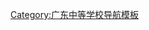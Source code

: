 {{Navbox
|name = 广州市执信中学
|title = 广州市执信中学
|titlestyle=background:#4d1709;color:#FFFFFF;
|listclass = hlist
|group1 = 历史沿革
|list1 = 
*[[应元书院]]
*[[菊坡精舍]]

|group2 = 校内古迹
|list2 = 
*[[朱执信|朱执信墓]]
*[[广州市执信中学|执信中学文物建筑]]

|group3 = 创办人
|list3 = 
*[[孫中山]]

|group4 = 早期校董
|list4 = {{Navbox subgroup
| group1 = 
| list1  = [[金曾澄]]、[[汪精卫]]、[[胡汉民]]、[[林森]]、[[廖仲恺]]、[[伍朝枢]]、[[许崇清]]、[[邹鲁]]、[[陈璧君]]、[[李石曾]]
| group2 = 
| list2  = [[吴稚晖]]、[[孙科]]、[[邓泽如]]、[[古应芬]]，[[林云陔]]、[[陈廉伯]]、[[陈耀祖]]、[[陈融]]、[[郭标]]、[[戴传贤]]
| group3 = 
| list3  = [[李大钊]]、[[张继]]、[[曾醒]]、[[谭延闿]]、[[何香凝]]、[[陈公博]]、[[刘纪文]]、[[褚民谊]]
}}

|group5 = [[执信教育集团]]
|list5 = {{Navbox subgroup

|group1 = 公办主体学校
|list1 = 
*[[广州市执信中学]]（执信南路校本部、水荫路校区、二沙岛校区、天河校区）

|group2 = 国有民办分校
|list2 = 
*[[广州市番禺执信中学]]
*[[南海执信中学]]

|group3 = 托管公办学校
|list3 = 
*[[广州市执信中学琶洲实验学校]]
*[[广州市执信中学南沙学校]]（校园在建）
*[[广州市执信中学增城实验学校]]（校园在建）
}}

|group6 = 校园活动
|list6 = 
*执信·泛珠三角模拟联合国大会、Gold Voice 歌唱大赛、“校长杯”足球赛、“执信杯”篮球赛、Show Your Love慈善晚会
}}<noinclude>
[[Category:广东中等学校导航模板]]
</noinclude>